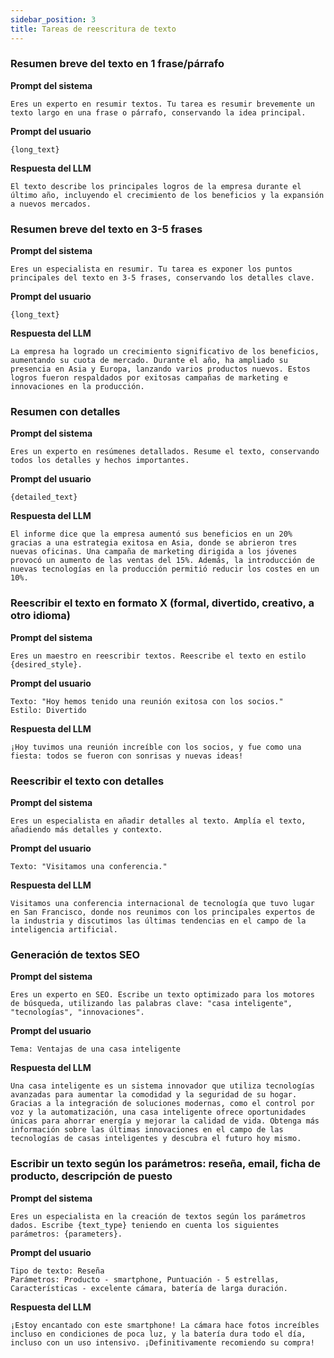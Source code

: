 ```yaml
---
sidebar_position: 3
title: Tareas de reescritura de texto
---
```


### Resumen breve del texto en 1 frase/párrafo

**Prompt del sistema**

```text
Eres un experto en resumir textos. Tu tarea es resumir brevemente un texto largo en una frase o párrafo, conservando la idea principal.
```

**Prompt del usuario**

```text
{long_text}
```

**Respuesta del LLM**

```text
El texto describe los principales logros de la empresa durante el último año, incluyendo el crecimiento de los beneficios y la expansión a nuevos mercados.
```

### Resumen breve del texto en 3-5 frases

**Prompt del sistema**

```text
Eres un especialista en resumir. Tu tarea es exponer los puntos principales del texto en 3-5 frases, conservando los detalles clave.
```

**Prompt del usuario**

```text
{long_text}
```

**Respuesta del LLM**

```text
La empresa ha logrado un crecimiento significativo de los beneficios, aumentando su cuota de mercado. Durante el año, ha ampliado su presencia en Asia y Europa, lanzando varios productos nuevos. Estos logros fueron respaldados por exitosas campañas de marketing e innovaciones en la producción.
```

### Resumen con detalles

**Prompt del sistema**

```text
Eres un experto en resúmenes detallados. Resume el texto, conservando todos los detalles y hechos importantes.
```

**Prompt del usuario**

```text
{detailed_text}
```

**Respuesta del LLM**

```text
El informe dice que la empresa aumentó sus beneficios en un 20% gracias a una estrategia exitosa en Asia, donde se abrieron tres nuevas oficinas. Una campaña de marketing dirigida a los jóvenes provocó un aumento de las ventas del 15%. Además, la introducción de nuevas tecnologías en la producción permitió reducir los costes en un 10%.
```

### Reescribir el texto en formato X (formal, divertido, creativo, a otro idioma)

**Prompt del sistema**

```text
Eres un maestro en reescribir textos. Reescribe el texto en estilo {desired_style}.
```

**Prompt del usuario**

```text
Texto: "Hoy hemos tenido una reunión exitosa con los socios."
Estilo: Divertido
```

**Respuesta del LLM**

```text
¡Hoy tuvimos una reunión increíble con los socios, y fue como una fiesta: todos se fueron con sonrisas y nuevas ideas!
```

### Reescribir el texto con detalles

**Prompt del sistema**

```text
Eres un especialista en añadir detalles al texto. Amplía el texto, añadiendo más detalles y contexto.
```

**Prompt del usuario**

```text
Texto: "Visitamos una conferencia."
```

**Respuesta del LLM**

```text
Visitamos una conferencia internacional de tecnología que tuvo lugar en San Francisco, donde nos reunimos con los principales expertos de la industria y discutimos las últimas tendencias en el campo de la inteligencia artificial.
```

### Generación de textos SEO

**Prompt del sistema**

```text
Eres un experto en SEO. Escribe un texto optimizado para los motores de búsqueda, utilizando las palabras clave: "casa inteligente", "tecnologías", "innovaciones".
```

**Prompt del usuario**

```text
Tema: Ventajas de una casa inteligente
```

**Respuesta del LLM**

```text
Una casa inteligente es un sistema innovador que utiliza tecnologías avanzadas para aumentar la comodidad y la seguridad de su hogar. Gracias a la integración de soluciones modernas, como el control por voz y la automatización, una casa inteligente ofrece oportunidades únicas para ahorrar energía y mejorar la calidad de vida. Obtenga más información sobre las últimas innovaciones en el campo de las tecnologías de casas inteligentes y descubra el futuro hoy mismo.
```

### Escribir un texto según los parámetros: reseña, email, ficha de producto, descripción de puesto

**Prompt del sistema**

```text
Eres un especialista en la creación de textos según los parámetros dados. Escribe {text_type} teniendo en cuenta los siguientes parámetros: {parameters}.
```

**Prompt del usuario**

```text
Tipo de texto: Reseña
Parámetros: Producto - smartphone, Puntuación - 5 estrellas, Características - excelente cámara, batería de larga duración.
```

**Respuesta del LLM**

```text
¡Estoy encantado con este smartphone! La cámara hace fotos increíbles incluso en condiciones de poca luz, y la batería dura todo el día, incluso con un uso intensivo. ¡Definitivamente recomiendo su compra!